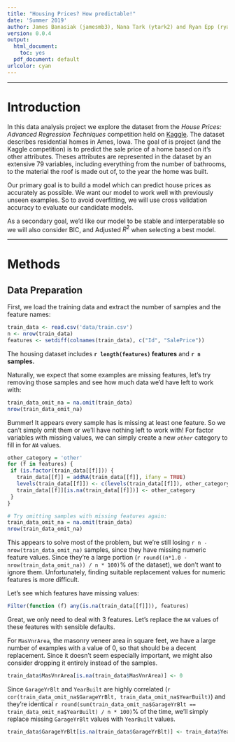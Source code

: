 ```yaml
---
title: "Housing Prices? How predictable!"
date: 'Summer 2019'
author: James Banasiak (jamesmb3), Nana Tark (ytark2) and Ryan Epp (ryanepp2)
version: 0.0.4
output:
  html_document: 
    toc: yes
  pdf_document: default
urlcolor: cyan
---
```


***

# Introduction
In this data analysis project we explore the dataset from the *House Prices: Advanced Regression Techniques* competition held on [Kaggle](https://www.kaggle.com/c/house-prices-advanced-regression-techniques). The dataset describes residential homes in Ames, Iowa. The goal of is project (and the Kaggle competition) is to predict the sale price of a home based on it's other attributes. Theses attributes are represented in the dataset by an extensive 79 variables, including everything from the number of bathrooms, to the material the roof is made out of, to the year the home was built.

Our primary goal is to build a model which can predict house prices as accurately as possible. We want our model to work well with previously unseen examples. So to avoid overfitting, we will use cross validation accuracy to evaluate our candidate models.

As a secondary goal, we'd like our model to be stable and interperatable so we will also consider BIC, and Adjusted $R^2$ when selecting a best model.

***

# Methods

## Data Preparation

First, we load the training data and extract the number of samples and the feature names:

```r
train_data <- read.csv('data/train.csv')
n <- nrow(train_data)
features <- setdiff(colnames(train_data), c("Id", "SalePrice"))
```

The housing dataset includes **`r length(features)` features** and **`r n` samples.**

Naturally, we expect that some examples are missing features, let's try removing those samples and see how much data we'd have left to work with:

```r
train_data_omit_na = na.omit(train_data)
nrow(train_data_omit_na)
```

Bummer! It appears every sample has is missing at least one feature. So we can't simply omit them or we'll have nothing left to work with! For factor variables with missing values, we can simply create a new *`other`* category to fill in for *`NA`* values. 

```r
other_category = 'other'
for (f in features) {
 if (is.factor(train_data[[f]])) {
   train_data[[f]] = addNA(train_data[[f]], ifany = TRUE)
   levels(train_data[[f]]) <- c(levels(train_data[[f]]), other_category)
   train_data[[f]][is.na(train_data[[f]])] <- other_category
 }
}

# Try omitting samples with missing features again:
train_data_omit_na = na.omit(train_data)
nrow(train_data_omit_na)
```

This appears to solve most of the problem, but we're still losing `r n - nrow(train_data_omit_na)` samples, since they have missing numeric feature values. Since they're a large portion (`r round((n*1.0 - nrow(train_data_omit_na)) / n * 100)`% of the dataset), we don't want to ignore them. Unfortunately, finding suitable replacement values for numeric features is more difficult.

Let's see which features have missing values:

```r
Filter(function (f) any(is.na(train_data[[f]])), features)
```

Great, we only need to deal with 3 features. Let's  replace the *`NA`* values of these features with sensible defaults.

For `MasVnrArea`, the masonry veneer area in square feet, we have a large number of examples with a value of 0, so that should be a decent replacement. Since it doesn't seem especially important, we might also consider dropping it entirely instead of the samples.

```r
train_data$MasVnrArea[is.na(train_data$MasVnrArea)] <- 0
```

Since `GarageYrBlt` and `YearBuilt` are highly correlated (`r cor(train_data_omit_na$GarageYrBlt, train_data_omit_na$YearBuilt)`) and they're identical `r round(sum(train_data_omit_na$GarageYrBlt == train_data_omit_na$YearBuilt) / n * 100)`% of the time, we'll simply replace missing `GarageYrBlt` values with `YearBuilt` values.

```r
train_data$GarageYrBlt[is.na(train_data$GarageYrBlt)] <- train_data$YearBuilt[is.na(train_data$GarageYrBlt)]
```
